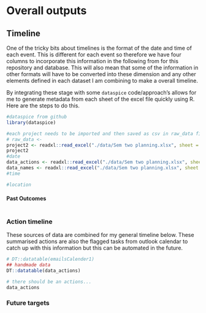 # Overall outputs

## Timeline {.tabset}

One of the tricky bits about timelines is the format of the date and time of each event. This is different for each event so therefore we have four columns to incorporate this information in the following from for this repository and database. This will also mean that some of the information in other formats will have to be converted into these dimension and any other elements defined in each dataset I am combining to make a overall timeline.

By integrating these stage with some `dataspice` code/approach's allows for me to generate metadata from each sheet of the excel file quickly using R. Here are the steps to do this.

```r
#dataspice from github
library(dataspice)

#each project needs to be imported and then saved as csv in raw_data file to document variable names etc correctly into the json dataset.
# raw_data <- 
project2 <- readxl::read_excel("./data/Sem two planning.xlsx", sheet = 4)
project2
#date
data_actions <- readxl::read_excel("./data/Sem two planning.xlsx", sheet = 1)
data_names <- readxl::read_excel("./data/Sem two planning.xlsx", sheet = 3)
#time

#location

```


#### Past Outcomes

```r

```


### Action timeline

These sources of data are combined for my general timeline below. These summarised actions are also the flagged tasks from outlook calendar to catch up with this information but this can be automated in the future.

```r
# DT::datatable(emailsCalender1)
## handmade data
DT::datatable(data_actions)

# there should be an actions...
data_actions
```

### Future targets

```r

```